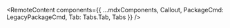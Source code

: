 

<RemoteContent
  components={{
    ...mdxComponents,
    Callout,
    PackageCmd: LegacyPackageCmd,
    Tab: Tabs.Tab,
    Tabs
  }}
/>
